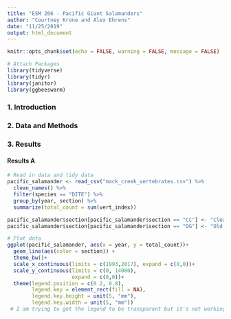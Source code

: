 ```yaml
---
title: "ESM 206 - Pacific Giant Salamanders"
author: "Courtney Krone and Alex Ehrens"
date: "11/25/2019"
output: html_document
---
```


```r
knitr::opts_chunk$set(echo = FALSE, warning = FALSE, message = FALSE)
```



```r
# Attach Packages
library(tidyverse)
library(tidyr)
library(janitor)
library(ggbeeswarm)
```

### 1. Introduction


### 2. Data and Methods


### 3. Results


#### Results A

```r
# Read in data and tidy data
pacific_salamander <- read_csv("mack_creek_vertebrates.csv") %>% 
  clean_names() %>% 
  filter(species == "DITE") %>% 
  group_by(year, section) %>% 
  summarize(total_count = sum(vert_index))

pacific_salamander$section[pacific_salamander$section == "CC"] <- "Clear Cut"
pacific_salamander$section[pacific_salamander$section == "OG"] <- "Old Growth"

# Plot data
ggplot(pacific_salamander, aes(x = year, y = total_count))+
  geom_line(aes(color = section)) +
  theme_bw()+
  scale_x_continuous(limits = c(1993,2017), expand = c(0,0))+
  scale_y_continuous(limits = c(0, 14000),
                     expand = c(0,0))+
  theme(legend.position = c(0.2, 0.8), 
        legend.key = element_rect(fill = NA),
        legend.key.height = unit(5, "mm"),
        legend.key.width = unit(5, "mm"))
 # I am trying to get the legend to be transparent but it's not working! 
 
```

